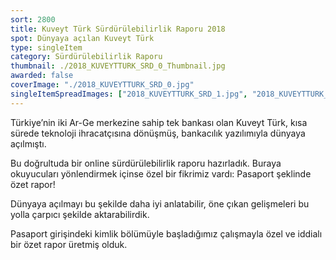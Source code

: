 ```yaml
---
sort: 2800
title: Kuveyt Türk Sürdürülebilirlik Raporu 2018
spot: Dünyaya açılan Kuveyt Türk
type: singleItem
category: Sürdürülebilirlik Raporu
thumbnail: ./2018_KUVEYTTURK_SRD_0_Thumbnail.jpg
awarded: false
coverImage: "./2018_KUVEYTTURK_SRD_0.jpg"
singleItemSpreadImages: ["2018_KUVEYTTURK_SRD_1.jpg", "2018_KUVEYTTURK_SRD_2.jpg", "2018_KUVEYTTURK_SRD_3.jpg"]
---
```


Türkiye’nin iki Ar-Ge merkezine sahip tek bankası olan Kuveyt Türk, kısa sürede teknoloji ihracatçısına dönüşmüş, bankacılık yazılımıyla dünyaya açılmıştı.

Bu doğrultuda bir online sürdürülebilirlik raporu hazırladık. Buraya okuyucuları yönlendirmek içinse özel bir fikrimiz vardı: Pasaport şeklinde özet rapor!

Dünyaya açılmayı bu şekilde daha iyi anlatabilir, öne çıkan gelişmeleri bu yolla çarpıcı şekilde aktarabilirdik.

Pasaport girişindeki kimlik bölümüyle başladığımız çalışmayla özel ve iddialı bir özet rapor üretmiş olduk.
